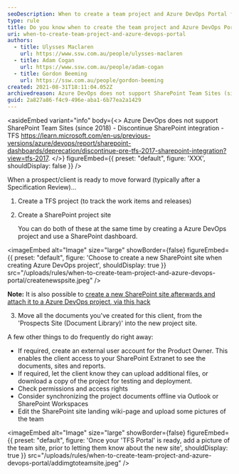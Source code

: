 ```yaml
---
seoDescription: When to create a team project and Azure DevOps Portal for a prospect/client? Create a TFS project and SharePoint site once a prospect/ client is ready to move forward after a Specification Review.
type: rule
title: Do you know when to create the team project and Azure DevOps Portal for a prospect/client?
uri: when-to-create-team-project-and-azure-devops-portal
authors:
  - title: Ulysses Maclaren
    url: https://www.ssw.com.au/people/ulysses-maclaren
  - title: Adam Cogan
    url: https://www.ssw.com.au/people/adam-cogan
  - title: Gordon Beeming
    url: https://ssw.com.au/people/gordon-beeming
created: 2021-08-31T18:11:04.052Z
archivedreason: Azure DevOps does not support SharePoint Team Sites (since 2018) - Discontinue SharePoint integration - TFS https://learn.microsoft.com/en-us/previous-versions/azure/devops/report/sharepoint-dashboards/deprecation/discontinue-pre-tfs-2017-sharepoint-integration?view=tfs-2017. Replaced by https://ssw.com.au/rules/connect-crm-to-microsoft-teams
guid: 2a827a86-f4c9-496e-aba1-6b77ea2a1429
---
```


<asideEmbed
  variant="info"
  body={<>
    Azure DevOps does not support SharePoint Team Sites (since 2018) - Discontinue SharePoint integration - TFS <https://learn.microsoft.com/en-us/previous-versions/azure/devops/report/sharepoint-dashboards/deprecation/discontinue-pre-tfs-2017-sharepoint-integration?view=tfs-2017>.
  </>}
  figureEmbed={{
    preset: "default",
    figure: 'XXX',
    shouldDisplay: false
  }}
/>

When a prospect/client is ready to move forward (typically after a Specification Review)...
1. Create a TFS project (to track the work items and releases)
2. Create a SharePoint project site

   You can do both of these at the same time by creating a Azure DevOps project and use a SharePoint dashboard.
   
<imageEmbed
  alt="Image"
  size="large"
  showBorder={false}
  figureEmbed={{
    preset: "default",
    figure: 'Choose to create a new SharePoint site when creating Azure DevOps project',
    shouldDisplay: true
  }}
  src="/uploads/rules/when-to-create-team-project-and-azure-devops-portal/createnewspsite.jpeg"
/>

**Note:** It is also possible to [create a new SharePoint site afterwards and attach it to a Azure DevOps project, via this hack](/how-to-create-Project-Portal)

3. Move all the documents you've created for this client, from the 'Prospects Site (Document Library)' into the new project site.

A few other things to do frequently do right away:

- If required, create an external user account for the Product Owner. This enables the client access to your SharePoint Extranet to see the documents, sites and reports.
- If required, let the client know they can upload additional files, or download a copy of the project for testing and deployment.
- Check permissions and access rights
- Consider synchronizing the project documents offline via Outlook or SharePoint Workspaces
- Edit the SharePoint site landing wiki-page and upload some pictures of the team
  
<imageEmbed
  alt="Image"
  size="large"
  showBorder={false}
  figureEmbed={{
    preset: "default",
    figure: 'Once your \'TFS Portal\' is ready, add a picture of the team site, prior to letting them know about the new site',
    shouldDisplay: true
  }}
  src="/uploads/rules/when-to-create-team-project-and-azure-devops-portal/addimgtoteamsite.jpeg"
/>